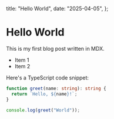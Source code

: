   title: "Hello World",
  date: "2025-04-05",
};

# Hello World

This is my first blog post written in MDX.

- Item 1
- Item 2

Here's a TypeScript code snippet:

```typescript
function greet(name: string): string {
  return `Hello, ${name}!`;
}

console.log(greet("World"));